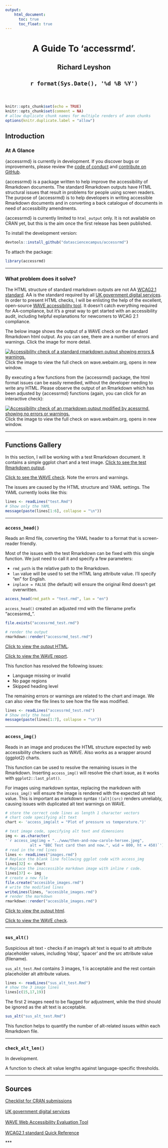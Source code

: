 ```yaml
---
output:
    html_document:
      toc: true
      toc_float: true
---
```

<html lang="en">
<header>
  <meta charset="utf-8"/>
  <title>A Guide To 'accessrmd'.</title>
  <h1 class="title toc-ignore">A Guide To 'accessrmd'.</h1>
  <h2 class="author toc-ignore">Richard Leyshon</h2>
  <h2 class="date toc-ignore">`r format(Sys.Date(), '%d %B %Y')`</h2>
</header>
<body>
```r
knitr::opts_chunk$set(echo = TRUE)
knitr::opts_chunk$set(comment = NA)
# allow duplicate chunk names for multiple renders of anon chunks
options(knitr.duplicate.label = "allow")
```

## Introduction

### At A Glance

{accessrmd} is currently in development. If you discover bugs or improvements, 
please review the
[code of conduct](https://github.com/datasciencecampus/accessrmd/blob/main/CODE_OF_CONDUCT.md)
and [contribute on GitHub](https://github.com/r-leyshon/access_rmd_docs/issues).

{accessrmd} is a package written to help improve the accessibility of Rmarkdown
documents. The standard Rmarkdown outputs have HTML structural issues that
result in problems for people using screen readers. The purpose of {accessrmd}
is to help developers in writing accessible Rmarkdown documents and in
converting a back catalogue of documents in need of accessibility amendments.

{accessrmd} is currently limited to `html_output` only. It is not available on
CRAN yet, but this is the aim once the first release has been published.

To install the development version:

```r
devtools::install_github("datasciencecampus/accessrmd")
```

To attach the package:

```r
library(accessrmd)
```


***

### What problem does it solve?

The HTML structure of standard rmarkdown outputs are not AA
[WCAG2.1 standard](#wcag). AA is the standard
required by all
[UK government digital services](#ukgov). In order to present HTML checks, I
will be enlisting the help of the excellent, open-source
[WAVE accessibility tool](#wave). It doesn't catch everything required for
AA-compliance, but it's a great way to get started with an accessibility audit,
including helpful explanations for newcomers to WCAG 2.1 compliance.

The below image shows the output of a WAVE check on the standard Rmarkdown html
output. As you can see, there are a number of errors and warnings. Click the
image for more detail.

<a href="https://wave.webaim.org/report#/https://datasciencecampus.github.io/accessrmd/tests/testfiles/test.html" target="_blank">
  <img src="../www/test_rmd.png" alt="Accessibility check of a standard rmarkdown output showing errors &amp; warnings.">
</a>
Click the image to view the full check on wave.webaim.org, opens in new window.

By executing a few functions from the {accessrmd} package, the html format
issues can be easily remedied, without the developer needing to write any HTML.
Please observe the output of an Rmarkdown which has been adjusted by {accessrmd}
functions (again, you can click for an interactive check):

<a href="https://wave.webaim.org/report#/https://datasciencecampus.github.io/accessrmd/tests/testfiles/accessrmd/test.html" target="_blank">
  <img src="../www/accessrmd.png" alt="Accessibility check of an rmarkdown output modified by acessrmd, showing no errors or warnings.">
</a>
Click the image to view the full check on wave.webaim.org, opens in new window.


***

## Functions Gallery

In this section, I will be working with a test Rmarkdown document. It contains
a simple ggplot chart and a test image. [Click to see the test Rmarkdown output](docs/test.html).

[Click to see the WAVE check](https://wave.webaim.org/report#/https://r-leyshon.github.io/access_rmd_docs/docs/test.html). Note the errors and warnings.

The issues are caused by the HTML structure and YAML settings. The YAML
currently looks like this:

```r
lines <- readLines("test.Rmd")
# Show only the YAML
message(paste(lines[1:6], collapse = "\n"))

```

***

### `access_head()`

Reads an Rmd file, converting the YAML header to a format that is screen-reader
friendly.

Most of the issues with the test Rmarkdown can be fixed with this single
function. We just need to call it and specify a few parameters:

* `rmd_path` is the relative path to the Rmarkdown.
* `lan` value will be used to set the HTML lang attribute value. I'll specify
"en" for English.
* `inplace = FALSE` (the default) will ensure the original Rmd doesn't get
overwritten.


```r
access_head(rmd_path = "test.rmd", lan = "en")
```

`access_head()` created an adjusted rmd with the filename prefix "accessrmd_".

```r
file.exists("accessrmd_test.rmd")
```

```r
# render the output
rmarkdown::render("accessrmd_test.rmd")
```

[Click to view the output HTML](docs/accessrmd/test.html).

[Click to view the WAVE report](https://wave.webaim.org/report#/https://r-leyshon.github.io/access_rmd_docs/docs/accessrmd/test.html).

This function has resolved the following issues:

* Language missing or invalid
* No page regions
* Skipped heading level

The remaining errors or warnings are related to the chart and image.
We can also view the file lines to see how the file was modified.

```r
lines <- readLines("accessrmd_test.rmd")
# Show only the head
message(paste(lines[1:7], collapse = "\n"))
```

***

### `access_img()`

Reads in an image and produces the HTML structure expected by web accessibility
checkers such as WAVE. Also works as a wrapper around {ggplot2} charts.

This function can be used to resolve the remaining issues in the Rmarkdown. 
Inserting `access_img()` will resolve the chart issue, as it works with
`ggplot2::last_plot()`.

For images using markdown syntax, replacing the markdown with `access_img()`
will ensure the image is rendered with the expected alt text value. This is
important as markdown syntax `![alt](src)` renders unreliably, causing issues
with duplicated alt text warnings on WAVE.

```r
# store the correct code lines as length 1 character vectors
# chart code specifying alt text
chart <- 'access_img(alt = "Plot of pressure vs temperature.")'

# test image code, specifying alt text and dimensions
img <- as.character(
'`r access_img(img = "../www/then-and-now-carole-hersee.jpeg",
           alt = "BBC Test card then and now.", wid = 800, ht = 450)`')
# read in the rmd lines
lines <- readLines("images.rmd")
# Replace the blank line following ggplot code with access_img
lines[32] <- chart
# Replace the inaccessible markdown image with inline r code.
lines[37] <- img
# create a new file
file.create("accesible_images.rmd")
# write the modified lines
writeLines(lines, "accesible_images.rmd")
# render the markdown
rmarkdown::render("accesible_images.rmd")
```

[Click to view the output html](docs/accesible_images.html).

[Click to view the WAVE check](https://wave.webaim.org/report#/https://r-leyshon.github.io/access_rmd_docs/docs/accessible_images.html).

***

### `sus_alt()`

Suspicious alt text - checks if an image's alt text is equal
to alt attribute placeholder values, including 'nbsp', 'spacer' and the src
attribute value (filename).

`sus_alt_test.Rmd` contains 3 images, 1 is acceptable and the rest contain
placeholder alt attribute values.

```r
lines <- readLines("sus_alt_test.Rmd")
# show the 3 image lines
lines[c(15,17,19)]
```
The first 2 images need to be flagged for adjustment, while the third should be
ignored as the alt text is acceptable.

```r
sus_alt("sus_alt_test.Rmd")
```
This function helps to quantify the number of alt-related issues within each
Rmarkdown file.

***

### `check_alt_len()`

In development.

A function to check alt value lengths against language-specific thresholds.


***



## Sources

<a id="cran" href="https://cran.r-project.org/web/packages/submission_checklist.html" target="_blank">Checklist for CRAN submissions</a>
<br>
<br>
<a id="ukgov" href="https://www.gov.uk/service-manual/helping-people-to-use-your-service/understanding-wcag" target="_blank">UK government digital services</a>
<br>
<br>
<a id="wave" href="https://wave.webaim.org/" target="_blank">WAVE Web Accessibility Evaluation Tool</a>
<br>
<br>
<a id="wcag" href="https://www.w3.org/WAI/WCAG21/quickref/" target="_blank">WCAG2.1 standard Quick Reference</a>
<br>

***</body>
</html>
